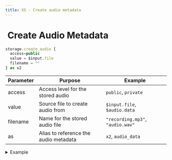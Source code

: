 ```yaml
---
title: XS - Create audio metadata
---
```


# <img src="../assets/docuBadge (11).png" alt="" data-size="line" /> Create Audio Metadata <a href="#xs-createaudio" id="xs-createaudio"></a>

```javascript
storage.create_audio {
  access=public 
  value = $input.file
  filename = ""
} as x2
```

| Parameter | Purpose                               | Example                          |
| --------- | ------------------------------------- | -------------------------------- |
| access    | Access level for the stored audio     | `public`, `private`              |
| value     | Source file to create audio from      | `$input.file`, `$audio.data`     |
| filename  | Name for the stored audio file        | `"recording.mp3"`, `"audio.wav"` |
| as        | Alias to reference the audio metadata | `x2`, `audio_data`               |

<details>

<summary>Example</summary>

```javascript
storage.create_audio access=public {
  value = $input.audio_upload
  filename = "audio_"|add:$timestamp|add:".mp3"
} as uploaded_audio
```

* Creates metadata for audio file

</details>
